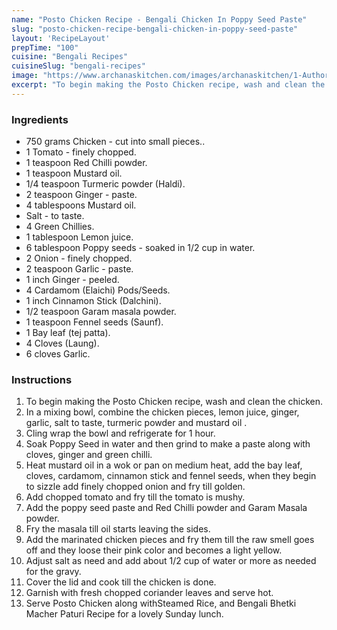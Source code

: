 ---
name: "Posto Chicken Recipe - Bengali Chicken In Poppy Seed Paste"
slug: "posto-chicken-recipe-bengali-chicken-in-poppy-seed-paste"
layout: 'RecipeLayout'
prepTime: "100"
cuisine: "Bengali Recipes"
cuisineSlug: "bengali-recipes"
image: "https://www.archanaskitchen.com/images/archanaskitchen/1-Author/shaheen_ali/Posto_Chicken__Bengali_Chicken_in_Poppy_Seed_Paste.jpg"
excerpt: "To begin making the Posto Chicken recipe, wash and clean the chicken"
---

### Ingredients

- 750 grams Chicken - cut into small pieces..
- 1 Tomato - finely chopped.
- 1 teaspoon Red Chilli powder.
- 1 teaspoon Mustard oil.
- 1/4 teaspoon Turmeric powder (Haldi).
- 2 teaspoon Ginger - paste.
- 4 tablespoons Mustard oil.
- Salt - to taste.
- 4 Green Chillies.
- 1 tablespoon Lemon juice.
- 6 tablespoon Poppy seeds - soaked in 1/2 cup in water.
- 2 Onion - finely chopped.
- 2 teaspoon Garlic - paste.
- 1 inch Ginger - peeled.
- 4 Cardamom (Elaichi) Pods/Seeds.
- 1 inch Cinnamon Stick (Dalchini).
- 1/2 teaspoon Garam masala powder.
- 1 teaspoon Fennel seeds (Saunf).
- 1 Bay leaf (tej patta).
- 4 Cloves (Laung).
- 6 cloves Garlic.

### Instructions

1. To begin making the Posto Chicken recipe, wash and clean the chicken.
1. In a mixing bowl, combine the chicken pieces, lemon juice, ginger, garlic, salt to taste, turmeric powder and mustard oil .
1. Cling wrap the bowl and refrigerate for 1 hour.
1. Soak Poppy Seed in water and then grind to make a paste along with cloves, ginger and green chilli.
1. Heat mustard oil in a wok or pan on medium heat, add the bay leaf, cloves, cardamom, cinnamon stick and fennel seeds, when they begin to sizzle add finely chopped onion and fry till golden.
1. Add chopped tomato and fry till the tomato is mushy.
1. Add the poppy seed paste and Red Chilli powder and Garam Masala powder.
1. Fry the masala till oil starts leaving the sides.
1. Add the marinated chicken pieces and fry them till the raw smell goes off and they loose their pink color and becomes a light yellow.
1. Adjust salt as need and add about 1/2 cup of water or more as needed for the gravy.
1. Cover the lid and cook till the chicken is done.
1. Garnish with fresh chopped coriander leaves and serve hot.
1. Serve Posto Chicken along withSteamed Rice, and Bengali Bhetki Macher Paturi Recipe for a lovely Sunday lunch.
